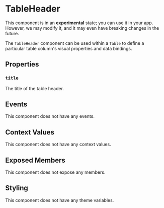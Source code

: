 
# TableHeader

<Callout type="info" emoji="ℹ️">This component is in an **experimental** state; you can use it in your app. However, we may modify it, and it may even have breaking changes in the future.</Callout>

The `TableHeader` component can be used within a `Table` to define a particular table column's visual properties and data bindings.

## Properties

### `title`

The title of the table header.

## Events

This component does not have any events.

## Context Values

This component does not have any context values.

## Exposed Members

This component does not expose any members.

## Styling

This component does not have any theme variables.
